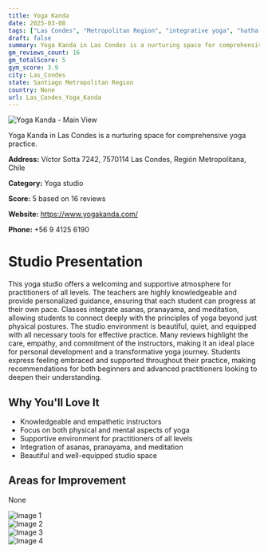 ```yaml
---
title: Yoga Kanda
date: 2025-03-08
tags: ["Las Condes", "Metropolitan Region", "integrative yoga", "hatha yoga", "meditation", "welcoming atmosphere", "personalized instruction", "Las Condes"]  
draft: false
summary: Yoga Kanda in Las Condes is a nurturing space for comprehensive yoga practice.
gm_reviews_count: 16
gm_totalScore: 5
gym_score: 3.9
city: Las_Condes
state: Santiago Metropolitan Region
country: None
url: Las_Condes_Yoga_Kanda
---
```


<div className="aspect-[16/9] relative my-8">
  <img 
    src="https://lh5.googleusercontent.com/p/AF1QipPEmDYGYFBbGVuIswnmZk4_6qFlnkmoT6wsRx7Y=w1920-h1080-k-no"
    alt="Yoga Kanda - Main View"
    className="object-cover absolute inset-0 w-full h-full rounded-lg"
  />
</div>

Yoga Kanda in Las Condes is a nurturing space for comprehensive yoga practice.

**Address:** Víctor Sotta 7242, 7570114 Las Condes, Región Metropolitana, Chile

**Category:** Yoga studio

**Score:** 5 based on 16 reviews

**Website:** https://www.yogakanda.com/

**Phone:** +56 9 4125 6190

# Studio Presentation

This yoga studio offers a welcoming and supportive atmosphere for practitioners of all levels. The teachers are highly knowledgeable and provide personalized guidance, ensuring that each student can progress at their own pace. Classes integrate asanas, pranayama, and meditation, allowing students to connect deeply with the principles of yoga beyond just physical postures. The studio environment is beautiful, quiet, and equipped with all necessary tools for effective practice. Many reviews highlight the care, empathy, and commitment of the instructors, making it an ideal place for personal development and a transformative yoga journey. Students express feeling embraced and supported throughout their practice, making recommendations for both beginners and advanced practitioners looking to deepen their understanding.

## Why You'll Love It

- Knowledgeable and empathetic instructors
- Focus on both physical and mental aspects of yoga
- Supportive environment for practitioners of all levels
- Integration of asanas, pranayama, and meditation
- Beautiful and well-equipped studio space

## Areas for Improvement

None

<div className="grid grid-cols-1 xl:grid-cols-2 gap-4 my-8">
<div className="aspect-[4/3] relative"><img src="https://lh3.googleusercontent.com/p/AF1QipN_BTGcknuJcwK2Tix01xfZAdc-emD1Yplcx7m6=w1920-h1080-k-no" alt="Image 1" className="object-cover absolute inset-0 w-full h-full rounded-lg" /></div>
<div className="aspect-[4/3] relative"><img src="https://lh5.googleusercontent.com/p/AF1QipP33civG3CHqoJVDYLMPZDSSiwXcULqsb9xdLOJ=w1920-h1080-k-no" alt="Image 2" className="object-cover absolute inset-0 w-full h-full rounded-lg" /></div>
<div className="aspect-[4/3] relative"><img src="https://lh5.googleusercontent.com/p/AF1QipMfEZeDDEY0qVZlVHDQvvTfDP441uP4YtQKC3uA=w1920-h1080-k-no" alt="Image 3" className="object-cover absolute inset-0 w-full h-full rounded-lg" /></div>
<div className="aspect-[4/3] relative"><img src="https://lh5.googleusercontent.com/p/AF1QipPznid-bxHa3-DWqjl5nTy2jQ5nBR-olgq01tDf=w1920-h1080-k-no" alt="Image 4" className="object-cover absolute inset-0 w-full h-full rounded-lg" /></div>
</div>